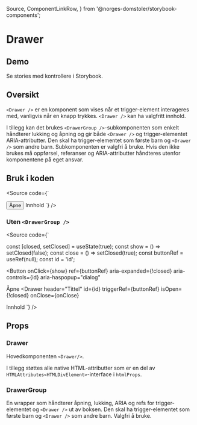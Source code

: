   Source,
  ComponentLinkRow,
} from '@norges-domstoler/storybook-components';

<Meta of={DrawerStories} />

# Drawer

<ComponentLinkRow
  docsHref="https://design.domstol.no/987b33f71/p/79af30-drawer/b/15dc45"
  figmaHref="https://www.figma.com/file/ewqSDmkgqDQ5PyOsRp4V5b/?node-id=5023%3A128351"
  githubHref="https://github.com/domstolene/designsystem/tree/main/packages/components/src/components/Drawer"
/>

## Demo

<Primary />

Se stories med kontrollere i <LinkTo title="dds-components/Drawer" story="Default">Storybook</LinkTo>.

## Oversikt

`<Drawer />` er en komponent som vises når et trigger-element interageres med, vanligvis når en knapp trykkes. `<Drawer />` kan ha valgfritt innhold.

I tillegg kan det brukes `<DrawerGroup />`-subkomponenten som enkelt håndterer lukking og åpning og gir både `<Drawer />` og trigger-elementet ARIA-attributter. Den skal ha trigger-elementet som første barn og `<Drawer />` som andre barn. Subkomponenten er valgfri å bruke. Hvis den ikke brukes må oppførsel, referanser og ARIA-attributter håndteres utenfor komponentene på eget ansvar.

## Bruk i koden

<Source
  code={`

<DrawerGroup>
  <Button>Åpne</Button>
  <Drawer header="Tittel">Innhold</Drawer>
</DrawerGroup>
`} />

### Uten `<DrawerGroup />`

<Source
  code={`

const [closed, setClosed] = useState(true);
const show = () => setClosed(false);
const close = () => setClosed(true);
const buttonRef = useRef(null);
const id = 'id';

<Button
  onClick={show}
  ref={buttonRef}
  aria-expanded={!closed}
  aria-controls={id}
  aria-haspopup="dialog"
>
  Åpne
</Button>
<Drawer
  header="Tittel"
  id={id}
  triggerRef={buttonRef}
  isOpen={!closed}
  onClose={onClose}
>
  Innhold
</Drawer>`} />

## Props

### Drawer

Hovedkomponenten `<Drawer/>`.

<Canvas of={DrawerStories.Default} sourceState="shown" />
<Controls of={DrawerStories.Default} />

I tillegg støttes alle native HTML-attributter som er en del av `HTMLAttributes<HTMLDivElement>`-interface i `htmlProps`.

### DrawerGroup

En wrapper som håndterer åpning, lukking, ARIA og refs for trigger-elementet og `<Drawer />` ut av boksen. Den skal ha trigger-elementet som første barn og `<Drawer />` som andre barn. Valgfri å bruke.

<ArgTypes of={DrawerGroup} />
